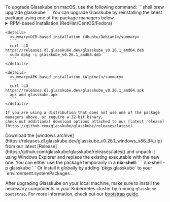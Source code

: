 
<Tabs groupId="operating-systems">
  <TabItem value="mac" label="macOS">
    To upgrade Glasskube on macOS, use the following command:
    ```shell
    brew upgrade glasskube
    ```
  </TabItem>
  <TabItem value="linux" label="Linux">
    You can upgrade Glasskube by reinstalling the latest package using one of the package managers below.
    <details>
      <summary>RPM-based installation (RedHat/CentOS/Fedora)</summary>
      ```
      dnf install https://releases.dl.glasskube.dev/glasskube_v0.26.1_amd64.rpm
      ```
    </details>

    <details>
      <summary>DEB-based installation (Ubuntu/Debian)</summary>
      ```
      curl -LO https://releases.dl.glasskube.dev/glasskube_v0.26.1_amd64.deb
      sudo dpkg -i glasskube_v0.26.1_amd64.deb
      ```
    </details>

    <details>
      <summary>APK-based installation (Alpine)</summary>
      ```
      curl -LO https://releases.dl.glasskube.dev/glasskube_v0.26.1_amd64.apk
      apk add glasskube.apk
      ```
    </details>

    If you are using a distribution that does not use one of the package managers above, or require a 32-bit binary,
    check out additional download options attached to our [latest release](https://github.com/glasskube/glasskube/releases/latest).

  </TabItem>

<TabItem value="win" label="Windows">
  Download the [windows
  archive](https://releases.dl.glasskube.dev/glasskube_v0.26.1_windows_x86_64.zip)
  from our latest
  [Release](https://github.com/glasskube/glasskube/releases/latest) and unpack
  it using Windows Explorer and replace the existing executable with the new
  one.
</TabItem>

  <TabItem value="nixos" label="NixOS/Nixpkgs">
    You can either use the package temporarily in a <b>nix-shell</b>:
    ```
    nix-shell -p glasskube
    ```
    Or install it globally by adding `pkgs.glasskube` to your `environment.systemPackages`.
  </TabItem>
</Tabs>

<br />

After upgrading Glasskube on your local machine, make sure to install the necessary components in your Kubernetes cluster by running `glasskube bootstrap`.
For more information, check out our [bootstrap guide](/products/package-manager/docs/getting-started/bootstrap).
